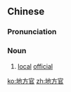 ==Chinese==
{{zh-forms|type=21}}

===Pronunciation===
{{zh-pron
|m=dìfāngguān
|c=dei6 fong1 gun1
|h=pfs=thi-fông-kôn
|cat=n
}}

===Noun===
{{zh-noun}}

# [[local]] [[official]]

[[ko:地方官]]
[[zh:地方官]]